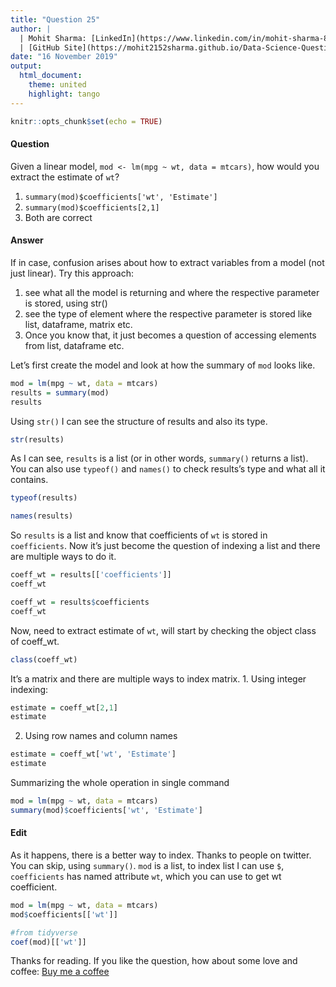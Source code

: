 ```yaml
---
title: "Question 25"
author: |
  | Mohit Sharma: [LinkedIn](https://www.linkedin.com/in/mohit-sharma-82030487/), [Twitter](https://twitter.com/mohitsh48631107)
  | [GitHub Site](https://mohit2152sharma.github.io/Data-Science-Question-A-Day/), [Repository](https://github.com/mohit2152sharma/Data-Science-Question-A-Day)
date: "16 November 2019"
output: 
  html_document:
    theme: united
    highlight: tango
---
```


```r
knitr::opts_chunk$set(echo = TRUE)
```

#### Question

Given a linear model, `mod <- lm(mpg ~ wt, data = mtcars)`, how would you extract the estimate of `wt`?

  1. `summary(mod)$coefficients['wt', 'Estimate']`
  2. `summary(mod)$coefficients[2,1]`
  3. Both are correct

#### Answer
If in case, confusion arises about how to extract variables from a model (not just linear). Try this approach:

  1. see what all the model is returning and where the respective parameter is stored, using str()
  2. see the type of element where the respective parameter is stored like list, dataframe, matrix etc.
  3. Once you know that, it just becomes a question of accessing elements from list, dataframe etc.
  
Let's first create the model and look at how the summary of `mod` looks like.
```r
mod = lm(mpg ~ wt, data = mtcars)
results = summary(mod)
results
```
Using `str()` I can see the structure of results and also its type.
```r
str(results)
```
As I can see, `results` is a list (or in other words, `summary()` returns a list). You can also use `typeof()` and `names()` to check results's type and what all it contains.
```r
typeof(results)
```
```r
names(results)
```
So `results` is a list and know that coefficients of `wt` is stored in `coefficients`. Now it's just become the question of indexing a list and there are multiple ways to do it.
```r
coeff_wt = results[['coefficients']]
coeff_wt
```
```r
coeff_wt = results$coefficients
coeff_wt
```
Now, need to extract estimate of `wt`, will start by checking the object class of coeff_wt.
```r
class(coeff_wt)
```
It's a matrix and there are multiple ways to index matrix.
  1. Using integer indexing:
```r
estimate = coeff_wt[2,1]
estimate
```
  2. Using row names and column names
```r
estimate = coeff_wt['wt', 'Estimate']
estimate
```

Summarizing the whole operation in single command
```r
mod = lm(mpg ~ wt, data = mtcars)
summary(mod)$coefficients['wt', 'Estimate']
```

#### Edit
As it happens, there is a better way to index. Thanks to people on twitter. You can skip, using `summary()`. `mod` is a list, to index list I can use `$`, `coefficients` has named attribute `wt`, which you can use to get wt coefficient.
```r
mod = lm(mpg ~ wt, data = mtcars)
mod$coefficients[['wt']]
```
``` r
#from tidyverse
coef(mod)[['wt']]
```

Thanks for reading. If you like the question, how about some love and coffee: <a href='https://www.buymeacoffee.com/NgFs2zX'>Buy me a coffee</a>